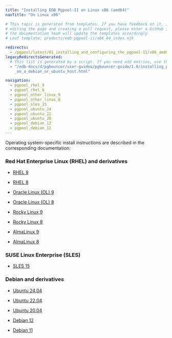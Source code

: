 ```yaml
---
title: "Installing EDB Pgpool-II on Linux x86 (amd64)"
navTitle: "On Linux x86"

# This topic is generated from templates. If you have feedback on it, instead of
# editing the page and creating a pull request, please enter a GitHub issue and
# the documentation team will update the templates accordingly.
# Leaf template: products/edb-pgpool-ii/x86_64_index.njk

redirects:
  - /pgpool/latest/01_installing_and_configuring_the_pgpool-II/x86_amd64/
legacyRedirectsGenerated:
  # This list is generated by a script. If you need add entries, use the `legacyRedirects` key.
  - "/edb-docs/d/pgbouncer/user-guides/pgbouncer-guide/1.0/installing_pgbouncer\
    _on_a_debian_or_ubuntu_host.html"

navigation:
  - pgpool_rhel_9
  - pgpool_rhel_8
  - pgpool_other_linux_9
  - pgpool_other_linux_8
  - pgpool_sles_15
  - pgpool_ubuntu_24
  - pgpool_ubuntu_22
  - pgpool_ubuntu_20
  - pgpool_debian_12
  - pgpool_debian_11
---
```


Operating system-specific install instructions are described in the corresponding documentation:

### Red Hat Enterprise Linux (RHEL) and derivatives

- [RHEL 9](pgpool_rhel_9)

- [RHEL 8](pgpool_rhel_8)

- [Oracle Linux (OL) 9](pgpool_rhel_9)

- [Oracle Linux (OL) 8](pgpool_rhel_8)

- [Rocky Linux 9](pgpool_other_linux_9)

- [Rocky Linux 8](pgpool_other_linux_8)

- [AlmaLinux 9](pgpool_other_linux_9)

- [AlmaLinux 8](pgpool_other_linux_8)

### SUSE Linux Enterprise (SLES)

- [SLES 15](pgpool_sles_15)

### Debian and derivatives

- [Ubuntu 24.04](pgpool_ubuntu_24)

- [Ubuntu 22.04](pgpool_ubuntu_22)

- [Ubuntu 20.04](pgpool_ubuntu_20)

- [Debian 12](pgpool_debian_12)

- [Debian 11](pgpool_debian_11)
